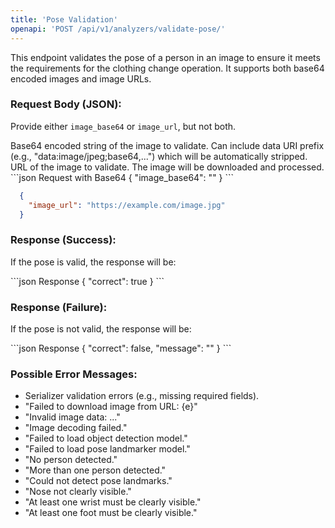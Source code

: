 ```yaml
---
title: 'Pose Validation'
openapi: 'POST /api/v1/analyzers/validate-pose/'
---
```


This endpoint validates the pose of a person in an image to ensure it meets the requirements for the clothing change operation. It supports both base64 encoded images and image URLs.

### Request Body (JSON):

Provide either `image_base64` or `image_url`, but not both.

<ParamField body="image_base64" type="string">
  Base64 encoded string of the image to validate. Can include data URI prefix (e.g., "data:image/jpeg;base64,...") which will be automatically stripped.
</ParamField>

<ParamField body="image_url" type="string">
  URL of the image to validate. The image will be downloaded and processed.
</ParamField>

<CodeGroup>
```json Request with Base64
  {
    "image_base64": "<base64_encoded_image>"
  }
```

```json Request with URL
  {
    "image_url": "https://example.com/image.jpg"
  }
```
</CodeGroup>

### Response (Success):

If the pose is valid, the response will be:

<CodeGroup>
```json Response
  {
    "correct": true
  }
```
</CodeGroup>

### Response (Failure):

If the pose is not valid, the response will be:

<CodeGroup>
```json Response
  {
    "correct": false,
    "message": "<error_message>"
  }
```
</CodeGroup>

### Possible Error Messages:

*   Serializer validation errors (e.g., missing required fields).
*   "Failed to download image from URL: {e}"
*   "Invalid image data: ..."
*   "Image decoding failed."
*   "Failed to load object detection model."
*   "Failed to load pose landmarker model."
*   "No person detected."
*   "More than one person detected."
*   "Could not detect pose landmarks."
*   "Nose not clearly visible."
*   "At least one wrist must be clearly visible."
*   "At least one foot must be clearly visible."
